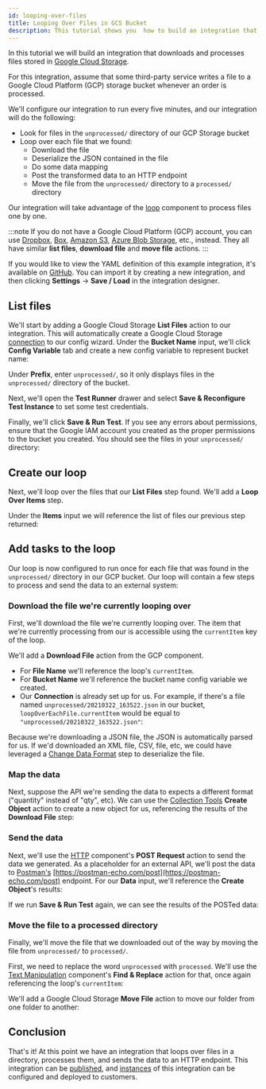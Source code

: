 ```yaml
---
id: looping-over-files
title: Looping Over Files in GCS Bucket
description: This tutorial shows you  how to build an integration that works with files stored in Google Cloud Storage. Learn how to loop over these files with .
---
```



In this tutorial we will build an integration that downloads and processes files stored in [Google Cloud Storage](components/google-cloud-storage.mdx).

For this integration, assume that some third-party service writes a file to a Google Cloud Platform (GCP) storage bucket whenever an order is processed.

We'll configure our integration to run every five minutes, and our integration will do the following:

- Look for files in the `unprocessed/` directory of our GCP Storage bucket
- Loop over each file that we found:
  - Download the file
  - Deserialize the JSON contained in the file
  - Do some data mapping
  - Post the transformed data to an HTTP endpoint
  - Move the file from the `unprocessed/` directory to a `processed/` directory

Our integration will take advantage of the [loop](components/loop.mdx) component to process files one by one.

:::note
If you do not have a Google Cloud Platform (GCP) account, you can use [Dropbox](components/dropbox.mdx), [Box](components/box.mdx), [Amazon S3](components/aws-s3.mdx), [Azure Blob Storage](components/azure-blob.mdx), etc., instead.
They all have similar **list files**, **download file** and **move file** actions.
:::

If you would like to view the YAML definition of this example integration, it's available on [GitHub](https://github.com/-io/examples/blob/main/integrations/example-with-loop.yaml).
You can import it by creating a new integration, and then clicking **Settings** -> **Save / Load** in the integration designer.

## List files

We'll start by adding a Google Cloud Storage **List Files** action to our integration.
This will automatically create a Google Cloud Storage [connection](connections.mdx) to our config wizard.
Under the **Bucket Name** input, we'll click **Config Variable** tab and create a new config variable to represent bucket name:

<Screenshot
  filename="quickstarts/looping-over-files/list-files-inputs.png"
  alt="Google Cloud Storage - List Files inputs"
  maxWidth="800px"
/>

Under **Prefix**, enter `unprocessed/`, so it only displays files in the `unprocessed/` directory of the bucket.

Next, we'll open the **Test Runner** drawer and select **Save & Reconfigure Test Instance** to set some test credentials.

<Screenshot
  filename="quickstarts/looping-over-files/test-config-variables.png"
  alt="Google Cloud Storage - Test config variables"
  maxWidth="600px"
/>

Finally, we'll click **Save & Run Test**.
If you see any errors about permissions, ensure that the Google IAM account you created as the proper permissions to the bucket you created.
You should see the files in your `unprocessed/` directory:

<Screenshot
  filename="quickstarts/looping-over-files/list-files-results.png"
  alt="Google Cloud Storage - List Files result"
  maxWidth="800px"
/>

## Create our loop

Next, we'll loop over the files that our **List Files** step found.
We'll add a **Loop Over Items** step.

Under the **Items** input we will reference the list of files our previous step returned:

<Screenshot
  filename="quickstarts/looping-over-files/loop-step.png"
  alt="Loop Over Items in  integration designer"
  maxWidth="800px"
/>

## Add tasks to the loop

Our loop is now configured to run once for each file that was found in the `unprocessed/` directory in our GCP bucket.
Our loop will contain a few steps to process and send the data to an external system:

### Download the file we're currently looping over

First, we'll download the file we're currently looping over.
The item that we're currently processing from our is accessible using the `currentItem` key of the loop.

We'll add a **Download File** action from the GCP component.

- For **File Name** we'll reference the loop's `currentItem`.
- For **Bucket Name** we'll reference the bucket name config variable we created.
- Our **Connection** is already set up for us.
  For example, if there's a file named `unprocessed/20210322_163522.json` in our bucket, `loopOverEachFile.currentItem` would be equal to `"unprocessed/20210322_163522.json"`:

<Screenshot
  filename="quickstarts/looping-over-files/download-file-inputs.png"
  alt="Download current file inputs"
  maxWidth="800px"
/>

Because we're downloading a JSON file, the JSON is automatically parsed for us.
If we'd downloaded an XML file, CSV, file, etc, we could have leveraged a [Change Data Format](components/change-data-format.mdx) step to deserialize the file.

<Screenshot
  filename="quickstarts/looping-over-files/download-file-results.png"
  alt="Download current file results"
  maxWidth="400px"
/>

### Map the data

Next, suppose the API we're sending the data to expects a different format ("quantity" instead of "qty", etc).
We can use the [Collection Tools](components/collection-tools.mdx) **Create Object** action to create a new object for us, referencing the results of the **Download File** step:

<Screenshot
  filename="quickstarts/looping-over-files/create-object-inputs.png"
  alt="Create object inputs"
  maxWidth="700px"
/>

### Send the data

Next, we'll use the [HTTP](components/http.mdx) component's **POST Request** action to send the data we generated.
As a placeholder for an external API, we'll post the data to [Postman's](https://www.postman.com/) [https://postman-echo.com/post](https://postman-echo.com/post) endpoint.
For our **Data** input, we'll reference the **Create Object**'s results:

<Screenshot
  filename="quickstarts/looping-over-files/http-post-inputs.png"
  alt="HTTP POST inputs"
  maxWidth="700px"
/>

If we run **Save & Run Test** again, we can see the results of the POSTed data:

<Screenshot
  filename="quickstarts/looping-over-files/http-post-results.png"
  alt="HTTP POST results"
  maxWidth="500px"
/>

### Move the file to a processed directory

Finally, we'll move the file that we downloaded out of the way by moving the file from `unprocessed/` to `processed/`.

First, we need to replace the word `unprocessed` with `processed`.
We'll use the [Text Manipulation](components/text-manipulation.mdx) component's **Find & Replace** action for that, once again referencing the loop's `currentItem`:

<Screenshot
  filename="quickstarts/looping-over-files/find-and-replace-inputs.png"
  alt="Find-and-replace inputs"
  maxWidth="500px"
/>

We'll add a Google Cloud Storage **Move File** action to move our folder from one folder to another:

<Screenshot
  filename="quickstarts/looping-over-files/move-file-inputs.png"
  alt="Move File inputs"
  maxWidth="800px"
/>

## Conclusion

That's it!
At this point we have an integration that loops over files in a directory, processes them, and sends the data to an HTTP endpoint.
This integration can be [published](integrations.mdx#publishing-an-integration), and [instances](instances.mdx) of this integration can be configured and deployed to customers.
